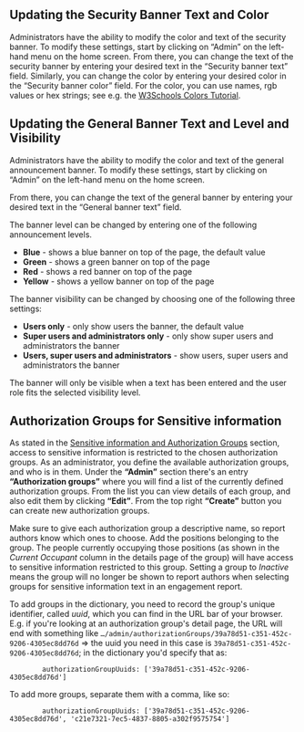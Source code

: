 
<Meta title="ANET Admin Stories/Security Banner" />

## Updating the Security Banner Text and Color

Administrators have the ability to modify the color and text of the security banner. To modify these
settings, start by clicking on “Admin” on the left-hand menu on the home screen. From there, you
can change the text of the security banner by entering your desired text in the “Security banner
text” field. Similarly, you can change the color by entering your desired color in the “Security
banner color” field. For the color, you can use names, rgb values or hex strings; see e.g. the
[W3Schools Colors Tutorial](https://www.w3schools.com/colors/default.asp).

## Updating the General Banner Text and Level and Visibility

Administrators have the ability to modify the color and text of the general announcement banner. To
modify these settings, start by clicking on “Admin” on the left-hand menu on the home screen.

From there, you can change the text of the general banner by entering your desired text in the
“General banner text” field.

The banner level can be changed by entering one of the following announcement levels.

* **Blue** - shows a blue banner on top of the page, the default value
* **Green** - shows a green banner on top of the page
* **Red** - shows a red banner on top of the page
* **Yellow** - shows a yellow banner on top of the page

The banner visibility can be changed by choosing one of the following three settings:

* **Users only** - only show users the banner, the default value
* **Super users and administrators only** - only show super users and administrators the banner
* **Users, super users and administrators** - show users, super users and administrators the banner

The banner will only be visible when a text has been entered and the user role fits the selected
visibility level.

## Authorization Groups for Sensitive information

As stated in the [Sensitive information and Authorization Groups](/story/anet-user-stories-introduction--page)
section, access to sensitive information is restricted to the chosen authorization groups. As an
administrator, you define the available authorization groups, and who is in them. Under the
**“Admin”** section there's an entry **“Authorization groups”** where you will find a list of the
currently defined authorization groups. From the list you can view details of each group, and also
edit them by clicking **“Edit”**. From the top right **“Create”** button you can create new
authorization groups.

Make sure to give each authorization group a descriptive name, so report authors know which ones to
choose. Add the positions belonging to the group. The people currently occupying those positions
(as shown in the *Current Occupant* column in the details page of the group) will have access to
sensitive information restricted to this group. Setting a group to *Inactive* means the group will
no longer be shown to report authors when selecting groups for sensitive information text in an
engagement report.

To add groups in the dictionary, you need to record the group's unique identifier, called *uuid*,
which you can find in the URL bar of your browser. E.g. if you're looking at an authorization
group's detail page, the URL will end with something like
`…/admin/authorizationGroups/39a78d51-c351-452c-9206-4305ec8dd76d` ⇒ the uuid you need in this
case is `39a78d51-c351-452c-9206-4305ec8dd76d`; in the dictionary you'd specify that as:
```
        authorizationGroupUuids: ['39a78d51-c351-452c-9206-4305ec8dd76d']
```
To add more groups, separate them with a comma, like so:
```
        authorizationGroupUuids: ['39a78d51-c351-452c-9206-4305ec8dd76d', 'c21e7321-7ec5-4837-8805-a302f9575754']
```
